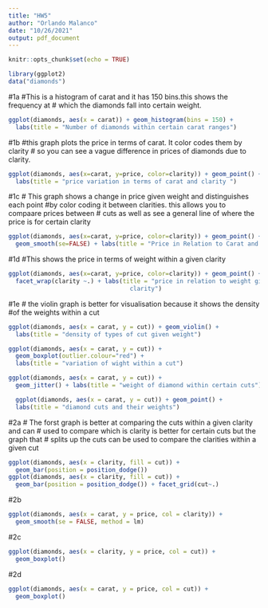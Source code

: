 ```yaml
---
title: "HW5"
author: "Orlando Malanco"
date: "10/26/2021"
output: pdf_document
---
```


```r
knitr::opts_chunk$set(echo = TRUE)
```



```r

library(ggplot2)
data("diamonds")
```


#1a
#This is a histogram of carat and it has 150 bins.this shows the frequency at 
# which the diamonds fall into certain weight.
```r
ggplot(diamonds, aes(x = carat)) + geom_histogram(bins = 150) + 
  labs(title = "Number of diamonds within certain carat ranges") 
```

#1b
#this graph plots the price in terms of carat. It color codes them by clarity
# so you can see a vague difference in prices of diamonds due to clarity.
```r
ggplot(diamonds, aes(x=carat, y=price, color=clarity)) + geom_point() + 
  labs(title = "price variation in terms of carat and clarity ")
```

#1c
# This graph shows a change in price given weight and distinguishes each point
#by color coding it between clarities. this allows you to compaare prices between 
# cuts as well as see a general line of where the price is for certain clarity
```r
ggplot(diamonds, aes(x=carat, y=price, color=clarity)) + geom_point() + 
  geom_smooth(se=FALSE) + labs(title = "Price in Relation to Carat and Clarity")
```


#1d
#This shows the price in terms of weight within a given clarity
```r
ggplot(diamonds, aes(x=carat, y=price, color=clarity)) + geom_point() + 
  facet_wrap(clarity ~.) + labs(title = "price in relation to weight given 
                                  clarity")

```


#1e
# the violin graph is better for visualisation because it shows the density 
#of the weights within a cut
```r
ggplot(diamonds, aes(x = carat, y = cut)) + geom_violin() + 
  labs(title = "density of types of cut given weight")

ggplot(diamonds, aes(x = carat, y = cut)) + 
  geom_boxplot(outlier.colour="red") + 
  labs(title = "variation of wight within a cut")

ggplot(diamonds, aes(x = carat, y = cut)) +
  geom_jitter() + labs(title = "weight of diamond within certain cuts")

  ggplot(diamonds, aes(x = carat, y = cut)) + geom_point() + 
  labs(title = "diamond cuts and their weights")


```

#2a
# The forst graph is better at comparing the cuts within a given clarity and can
# used to compare which is clarity is better for certain cuts but the graph that
# splits up the cuts can be used to compare the clarities within a given cut
```r
ggplot(diamonds, aes(x = clarity, fill = cut)) + 
  geom_bar(position = position_dodge())
ggplot(diamonds, aes(x = clarity, fill = cut)) + 
  geom_bar(position = position_dodge()) + facet_grid(cut~.) 

```
#2b

```r
ggplot(diamonds, aes(x = carat, y = price, col = clarity)) + 
  geom_smooth(se = FALSE, method = lm)
```
#2c

```r
ggplot(diamonds, aes(x = clarity, y = price, col = cut)) + 
  geom_boxplot()
```


#2d

```r
ggplot(diamonds, aes(x = carat, y = price, col = cut)) + 
  geom_boxplot()
```